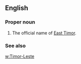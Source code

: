 ==English==

===Proper noun===
{{en-proper noun}}

# The official name of [[East Timor]].

===See also===
[[w:Timor-Leste]]